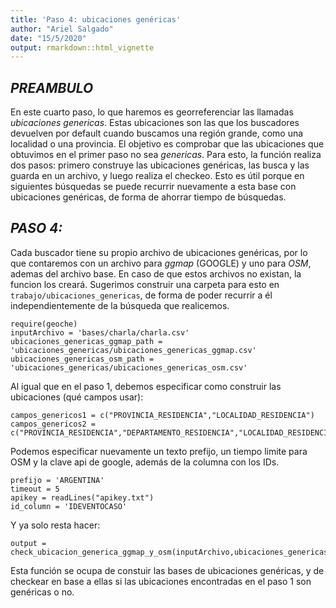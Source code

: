 ```yaml
---
title: 'Paso 4: ubicaciones genéricas'
author: "Ariel Salgado"
date: "15/5/2020"
output: rmarkdown::html_vignette
---
```


## *PREAMBULO*
En este cuarto paso, lo que haremos es georreferenciar las llamadas _ubicaciones genericas_. Estas ubicaciones son las que los buscadores devuelven por default cuando buscamos una región grande, como una localidad o una provincia. El objetivo es comprobar que las ubicaciones que obtuvimos en el primer paso no sea _genericas_. Para esto, la función realiza dos pasos: primero construye las ubicaciones genéricas, las busca y las guarda en un archivo, y luego realiza el checkeo. Esto es útil porque en siguientes búsquedas se puede recurrir nuevamente a esta base con ubicaciones genéricas, de forma de ahorrar tiempo de búsquedas.

## *PASO 4: *
Cada buscador tiene su propio archivo de ubicaciones genéricas, por lo que contaremos con un archivo para *ggmap* (GOOGLE) y uno para *OSM*, ademas del archivo base. En caso de que estos archivos no existan, la funcion los creará. Sugerimos construir una carpeta para esto en `trabajo/ubicaciones_genericas`, de forma de poder recurrir a él independientemente de la búsqueda que realicemos.

```
require(geoche) 
inputArchivo = 'bases/charla/charla.csv'
ubicaciones_genericas_ggmap_path = 'ubicaciones_genericas/ubicaciones_genericas_ggmap.csv'
ubicaciones_genericas_osm_path = 'ubicaciones_genericas/ubicaciones_genericas_osm.csv'
```

Al igual que en el paso 1, debemos especificar como construir las ubicaciones (qué campos usar):

```
campos_genericos1 = c("PROVINCIA_RESIDENCIA","LOCALIDAD_RESIDENCIA")
campos_genericos2 = c("PROVINCIA_RESIDENCIA","DEPARTAMENTO_RESIDENCIA","LOCALIDAD_RESIDENCIA")
```
Podemos especificar nuevamente un texto prefijo, un tiempo limite para OSM y la clave api de google, además de la columna con los IDs.
```
prefijo = 'ARGENTINA'
timeout = 5
apikey = readLines("apikey.txt")
id_column = 'IDEVENTOCASO'
```

Y ya solo resta hacer:

```
output = check_ubicacion_generica_ggmap_y_osm(inputArchivo,ubicaciones_genericas_ggmap_path,ubicaciones_genericas_osm_path,campos_genericos1,campos_genericos2,prefijo,id_column,apikey,timeout=timeout)
```

Esta función se ocupa de constuir las bases de ubicaciones genéricas, y de checkear en base a ellas si las ubicaciones encontradas en el paso 1 son genéricas o no.
